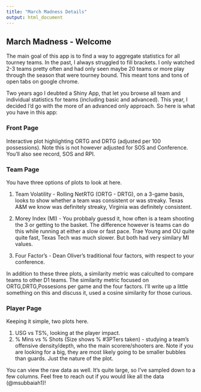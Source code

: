 ```yaml
---
title: "March Madness Details"
output: html_document  
---
```


## March Madness - Welcome

The main goal of this app is to find a way to aggregate statistics for all tourney teams. In the past, I always struggled to fill brackets. I only watched 2-3 teams pretty often and had only seen maybe 20 teams or more play through the season that were tourney bound. This meant tons and tons of open tabs on google chrome. 

Two years ago I deubted a Shiny App, that let you browse all team and individual statistics for teams (including basic and advanced). This year, I decided I'd go with the more of an advanced only approach. So here is what you have in this app: 

### Front Page 

Interactive plot highlighting ORTG and DRTG (adjusted per 100 possessions). Note this is not however adjusted for SOS and Conference. You'll also see record, SOS and RPI. 

### Team Page

You have three options of plots to look at here. 

1) Team Volatility - Rolling NetRTG (ORTG - DRTG), on a 3-game basis, looks to show whether a team was consistent or was streaky. Texas A&M we know was definitely streaky, Virginia was definitely consistent.   
2) Morey Index (MI) - You probbaly guessd it, how often is a team shooting the 3 or getting to the basket. The difference however is teams can do this while running at either a slow or fast pace. Trae Young and OU quite quite fast, Texas Tech was much slower. But both had very similary MI values.   

3) Four Factor's - Dean Oliver's traditional four factors, with respect to your conference.  

In addition to these three plots, a similarity metric was calculted to compare teams to other D1 teams. The similarity metric focused on ORTG,DRTG,Possesions per game and the four factors. I'll write up a little something on this and discuss it, used a cosine similarity for those curious. 


### Player Page 

Keeping it simple, two plots here. 

1) USG vs TS%, looking at the player impact.  
2) % Mins vs % Shots (Size shows % #3PTers taken) - studying a team's offensive density/depth, who the main scorere/shooters are. Note if you are looking for a big, they are most likely going to be smaller bubbles than guards. Just the nature of the plot.   

You can view the raw data as well. It's quite large, so I've sampled down to a few columns. Feel free to reach out if you would like all the data (@msubbaiah1)!